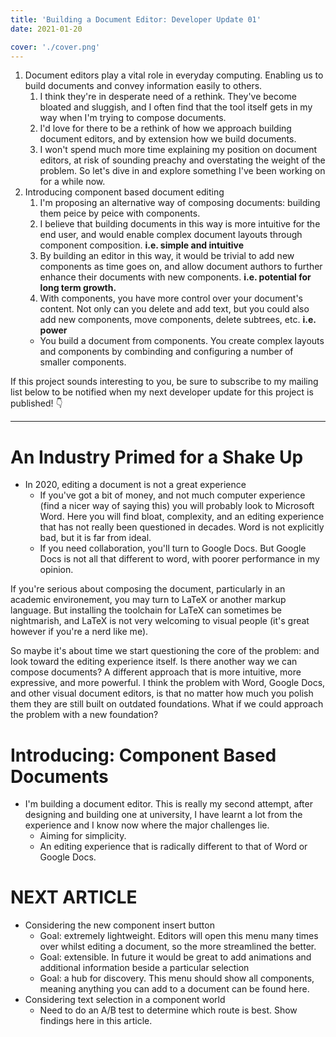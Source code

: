 ```yaml
---
title: 'Building a Document Editor: Developer Update 01'
date: 2021-01-20

cover: './cover.png'
---
```


1. Document editors play a vital role in everyday computing. Enabling us to
   build documents and convey information easily to others.
   1. I think they're in desperate need of a rethink. They've become bloated
      and sluggish, and I often find that the tool itself gets in my way when
      I'm trying to compose documents.
   2. I'd love for there to be a rethink of how we approach building document
      editors, and by extension how we build documents.
   3. I won't spend much more time explaining my position on document editors,
      at risk of sounding preachy and overstating the weight of the problem. So
      let's dive in and explore something I've been working on for a while now.
2. Introducing component based document editing
   1. I'm proposing an alternative way of composing documents: building them
      peice by peice with components.
   2. I believe that building documents in this way is more intuitive for the
      end user, and would enable complex document layouts through component
      composition. **i.e. simple and intuitive**
   3. By building an editor in this way, it would be trivial to add new
      components as time goes on, and allow document authors to further enhance
      their documents with new components. **i.e. potential for long term growth.**
   4. With components, you have more control over your document's content. Not
      only can you delete and add text, but you could also add new components,
      move components, delete subtrees, etc. **i.e. power**
   - You build a document from components. You create complex layouts and
     components by combinding and configuring a number of smaller components.

If this project sounds interesting to you, be sure to subscribe to my mailing
list below to be notified when my next developer update for this project is
published! 👇

---

# An Industry Primed for a Shake Up

- In 2020, editing a document is not a great experience
  - If you've got a bit of money, and not much computer experience (find a nicer
    way of saying this) you will probably look to Microsoft Word. Here you will
    find bloat, complexity, and an editing experience that has not really been
    questioned in decades. Word is not explicitly bad, but it is far from
    ideal.
  - If you need collaboration, you'll turn to Google Docs. But Google Docs is
    not all that different to word, with poorer performance in my opinion.

If you're serious about composing the document, particularly in an academic
environement, you may turn to LaTeX or another markup language. But installing
the toolchain for LaTeX can sometimes be nightmarish, and LaTeX is not very
welcoming to visual people (it's great however if you're a nerd like me).

So maybe it's about time we start questioning the core of the problem: and look
toward the editing experience itself. Is there another way we can compose
documents? A different approach that is more intuitive, more expressive, and
more powerful. I think the problem with Word, Google Docs, and other visual
document editors, is that no matter how much you polish them they are still
built on outdated foundations. What if we could approach the problem with
a new foundation?

# Introducing: Component Based Documents

- I'm building a document editor. This is really my second attempt, after
  designing and building one at university, I have learnt a lot from the
  experience and I know now where the major challenges lie.
  - Aiming for simplicity.
  - An editing experience that is radically different to that of Word or Google
    Docs.

# NEXT ARTICLE

- Considering the new component insert button
  - Goal: extremely lightweight. Editors will open this menu many times over
    whilst editing a document, so the more streamlined the better.
  - Goal: extensible. In future it would be great to add animations and
    additional information beside a particular selection
  - Goal: a hub for discovery. This menu should show all components, meaning
    anything you can add to a document can be found here.
- Considering text selection in a component world
  - Need to do an A/B test to determine which route is best. Show findings here
    in this article.
